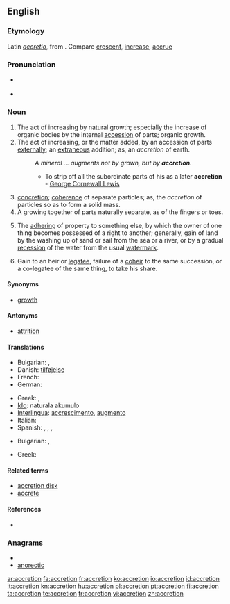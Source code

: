==English==

===Etymology===
Latin ''[[accretio]]'', from {{term|accrescere||to increase}}. Compare [[crescent]], [[increase]], [[accrue]]

===Pronunciation===
* {{a|WEAE}} {{IPA|/ʌˈkɹiː.ʃən/}}
* {{rhymes|iːʃən}}

===Noun===
{{en-noun}}

# The act of increasing by natural growth; especially the increase of organic bodies by the internal [[accession]] of parts; organic growth.
# The act of increasing, or the matter added, by an accession of parts [[externally]]; an [[extraneous]] addition; as, an ''accretion'' of earth.
#: ''A mineral ... augments not by grown, but by '''accretion'''.''
#:* To strip off all the subordinate parts of his as a later '''accretion''' - [[w:George Cornewall Lewis|George Cornewall Lewis]]
# [[concretion]]; [[coherence]] of separate particles; as, the ''accretion'' of particles so as to form a solid mass.
# A growing together of parts naturally separate, as of the fingers or toes.
# {{legal}} The [[adhering]] of property to something else, by which the owner of one thing becomes possessed of a right to another; generally, gain of land by the washing up of sand or sail from the sea or a river, or by a gradual [[recession]] of the water from the usual [[watermark]].
# {{legal}} Gain to an heir or [[legatee]], failure of a [[coheir]] to the same succession, or a co-legatee of the same thing, to take his share.

====Synonyms====
* [[growth]]

====Antonyms====
* [[attrition]]

====Translations====
{{trans-top|act of increasing by natural growth}}
* Bulgarian: {{t|bg|прираст}},  {{t|bg|увеличение}}
* Danish: [[tilføjelse]] {{c}}
* French: {{t+|fr|accrétion}}
* German: {{t+|de|Zunahme}}
{{trans-mid}}
* Greek: {{t|el|επαύξηση|f|tr=epáfxisi|sc=Grek}}, {{t|el|επισώρευση|f|tr=episórefsi|sc=Grek}}
* [[Ido]]: naturala akumulo
* [[Interlingua]]: [[accrescimento]], [[augmento]]
* Italian: {{t-|it|accrescimento}}
* Spanish: {{t-|es|aumento}}, {{t+|es|crecimiento}}, {{t+|es|acreción|f}}, {{t|es|acrecencia|f}}
{{trans-bottom}}
{{trans-top|concretion; coherence of separate particles; as, the accretion of particles so as to form a solid mass}}
* Bulgarian: ,  {{t|bg|срастване}}
{{trans-mid}}
* Greek: {{t|el|πρόσφυση|f|tr=prósfysi|sc=Grek}}
{{trans-bottom}}

====Related terms====
* [[accretion disk]]
* [[accrete]]

====References====
* {{R:Webster 1913}}

===Anagrams===
* {{alphagram|acceinort}}
* [[anorectic#English|anorectic]]

[[ar:accretion]]
[[fa:accretion]]
[[fr:accretion]]
[[ko:accretion]]
[[io:accretion]]
[[id:accretion]]
[[it:accretion]]
[[kn:accretion]]
[[hu:accretion]]
[[pl:accretion]]
[[pt:accretion]]
[[fi:accretion]]
[[ta:accretion]]
[[te:accretion]]
[[tr:accretion]]
[[vi:accretion]]
[[zh:accretion]]